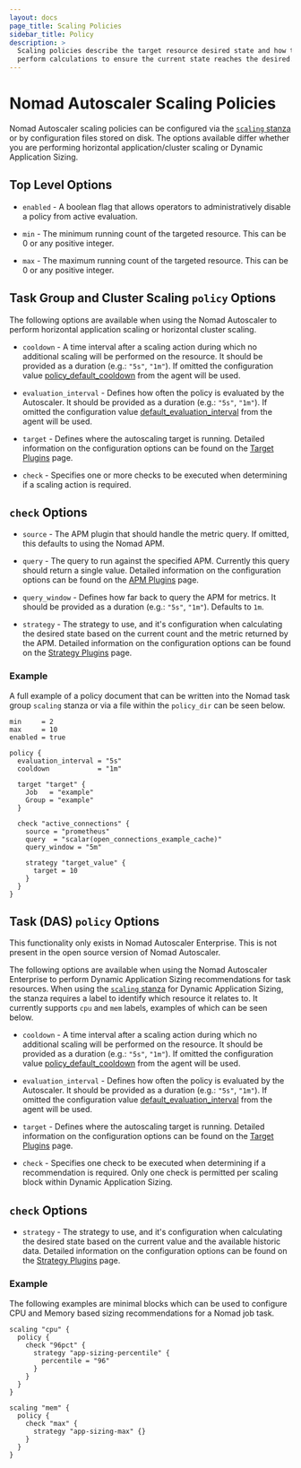 ```yaml
---
layout: docs
page_title: Scaling Policies
sidebar_title: Policy
description: >
  Scaling policies describe the target resource desired state and how to
  perform calculations to ensure the current state reaches the desired.
---
```


# Nomad Autoscaler Scaling Policies

Nomad Autoscaler scaling policies can be configured via the [`scaling` stanza][jobspec_scaling_stanza]
or by configuration files stored on disk. The options available differ whether
you are performing horizontal application/cluster scaling or Dynamic Application
Sizing.

## Top Level Options

- `enabled` - A boolean flag that allows operators to administratively disable a
  policy from active evaluation.

- `min` - The minimum running count of the targeted resource. This can be 0 or any
  positive integer.

- `max` - The maximum running count of the targeted resource. This can be 0 or any
  positive integer.

## Task Group and Cluster Scaling `policy` Options

The following options are available when using the Nomad Autoscaler to perform
horizontal application scaling or horizontal cluster scaling.

- `cooldown` - A time interval after a scaling action during which no additional
  scaling will be performed on the resource. It should be provided as a duration
  (e.g.: `"5s"`, `"1m"`). If omitted the configuration value
  [policy_default_cooldown][policy_default_cooldown_agent] from the agent will
  be used.

- `evaluation_interval` - Defines how often the policy is evaluated by the
  Autoscaler. It should be provided as a duration (e.g.: `"5s"`, `"1m"`). If
  omitted the configuration value [default_evaluation_interval][eval_interval_agent]
  from the agent will be used.

- `target` - Defines where the autoscaling target is running. Detailed information
  on the configuration options can be found on the [Target Plugins][target_plugin_docs]
  page.

- `check` - Specifies one or more checks to be executed when determining if a
  scaling action is required.

## `check` Options

- `source` - The APM plugin that should handle the metric query. If omitted,
  this defaults to using the Nomad APM.

- `query` - The query to run against the specified APM. Currently this query
  should return a single value. Detailed information on the configuration options
  can be found on the [APM Plugins][apm_plugin_docs] page.

- `query_window` - Defines how far back to query the APM for metrics. It should
  be provided as a duration (e.g.: `"5s"`, `"1m"`). Defaults to `1m`.

- `strategy` - The strategy to use, and it's configuration when calculating the
  desired state based on the current count and the metric returned by the APM.
  Detailed information on the configuration options can be found on the
  [Strategy Plugins][strategy_plugin_docs] page.

### Example

A full example of a policy document that can be written into the Nomad task group
`scaling` stanza or via a file within the `policy_dir` can be seen below.

```hcl
min     = 2
max     = 10
enabled = true

policy {
  evaluation_interval = "5s"
  cooldown            = "1m"

  target "target" {
    Job   = "example"
    Group = "example"
  }

  check "active_connections" {
    source = "prometheus"
    query  = "scalar(open_connections_example_cache)"
    query_window = "5m"

    strategy "target_value" {
      target = 10
    }
  }
}
```

## Task (DAS) `policy` Options

<EnterpriseAlert>
This functionality only exists in Nomad Autoscaler
Enterprise. This is not present in the open source version of Nomad Autoscaler.
</EnterpriseAlert>

The following options are available when using the Nomad Autoscaler Enterprise
to perform Dynamic Application Sizing recommendations for task resources. When
using the [`scaling` stanza][jobspec_scaling_stanza] for Dynamic Application
Sizing, the stanza requires a label to identify which resource it relates to. It
currently supports `cpu` and `mem` labels, examples of which can be seen below.

- `cooldown` - A time interval after a scaling action during which no additional
  scaling will be performed on the resource. It should be provided as a duration
  (e.g.: `"5s"`, `"1m"`). If omitted the configuration value
  [policy_default_cooldown][policy_default_cooldown_agent] from the agent will
  be used.

- `evaluation_interval` - Defines how often the policy is evaluated by the
  Autoscaler. It should be provided as a duration (e.g.: `"5s"`, `"1m"`). If
  omitted the configuration value [default_evaluation_interval][eval_interval_agent]
  from the agent will be used.

- `target` - Defines where the autoscaling target is running. Detailed information
  on the configuration options can be found on the [Target Plugins][target_plugin_docs]
  page.

- `check` - Specifies one check to be executed when determining if a recommendation
  is required. Only one check is permitted per scaling block within Dynamic
  Application Sizing.

## `check` Options

- `strategy` - The strategy to use, and it's configuration when calculating the
  desired state based on the current value and the available historic data. Detailed
  information on the configuration options can be found on the
  [Strategy Plugins][strategy_plugin_docs] page.

### Example

The following examples are minimal blocks which can be used to configure CPU and
Memory based sizing recommendations for a Nomad job task.

```hcl
scaling "cpu" {
  policy {
    check "96pct" {
      strategy "app-sizing-percentile" {
        percentile = "96"
      }
    }
  }
}

scaling "mem" {
  policy {
    check "max" {
      strategy "app-sizing-max" {}
    }
  }
}
```

[policy_default_cooldown_agent]: /docs/autoscaling/agent#default_cooldown
[eval_interval_agent]: /docs/autoscaling/agent#default_evaluation_interval
[target_plugin_docs]: /docs/autoscaling/plugins/target
[strategy_plugin_docs]: /docs/autoscaling/plugins/strategy
[apm_plugin_docs]: /docs/autoscaling/plugins/apm
[jobspec_scaling_stanza]: /docs/job-specification/scaling
